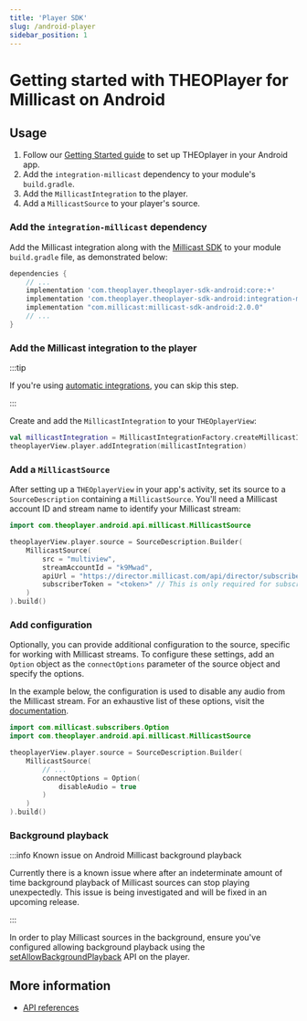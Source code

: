 ```yaml
---
title: 'Player SDK'
slug: /android-player
sidebar_position: 1
---
```


# Getting started with THEOPlayer for Millicast on Android

## Usage

1. Follow our [Getting Started guide](pathname:///theoplayer/getting-started/sdks/android/getting-started) to set up THEOplayer in your Android app.
2. Add the `integration-millicast` dependency to your module's `build.gradle`.
3. Add the `MillicastIntegration` to the player.
4. Add a `MillicastSource` to your player's source.

### Add the `integration-millicast` dependency

Add the Millicast integration along with the [Millicast SDK](https://docs.dolby.io/streaming-apis/docs/android)
to your module `build.gradle` file, as demonstrated below:

```groovy
dependencies {
    // ...
    implementation 'com.theoplayer.theoplayer-sdk-android:core:+'
    implementation 'com.theoplayer.theoplayer-sdk-android:integration-millicast:+'
    implementation "com.millicast:millicast-sdk-android:2.0.0"
    // ...
}
```

### Add the Millicast integration to the player

:::tip

If you're using [automatic integrations](pathname:///theoplayer/getting-started/sdks/android/features/#adding-integrations-automatically), you can skip this step.

:::

Create and add the `MillicastIntegration` to your `THEOplayerView`:

```kotlin
val millicastIntegration = MillicastIntegrationFactory.createMillicastIntegration()
theoplayerView.player.addIntegration(millicastIntegration)
```

### Add a `MillicastSource`

After setting up a `THEOplayerView` in your app's activity, set its source to a `SourceDescription` containing a `MillicastSource`.
You'll need a Millicast account ID and stream name to identify your Millicast stream:

```kotlin
import com.theoplayer.android.api.millicast.MillicastSource

theoplayerView.player.source = SourceDescription.Builder(
    MillicastSource(
        src = "multiview",
        streamAccountId = "k9Mwad",
        apiUrl = "https://director.millicast.com/api/director/subscribe",
        subscriberToken = "<token>" // This is only required for subscribing to secure streams and should be omitted otherwise.
    )
).build()
```

### Add configuration

Optionally, you can provide additional configuration to the source, specific for working with Millicast streams.
To configure these settings, add an `Option` object as the `connectOptions` parameter of the source object
and specify the options.

In the example below, the configuration is used to disable any audio from the Millicast stream.
For an exhaustive list of these options, visit the [documentation](https://millicast.github.io/doc/latest/android/android/com.millicast.subscribers/-option/index.html).

```kotlin
import com.millicast.subscribers.Option
import com.theoplayer.android.api.millicast.MillicastSource

theoplayerView.player.source = SourceDescription.Builder(
    MillicastSource(
        // ...
        connectOptions = Option(
            disableAudio = true
        )
    )
).build()
```

### Background playback

:::info Known issue on Android Millicast background playback

Currently there is a known issue where after an indeterminate amount of time background playback of Millicast sources can stop playing unexpectedly. This issue is being investigated and will be fixed in an upcoming release.

:::

In order to play Millicast sources in the background, ensure you've configured allowing background playback using the [setAllowBackgroundPlayback](<https://www.theoplayer.com/docs/theoplayer/v8/api-reference/android/com/theoplayer/android/api/THEOplayerSettings.html#setAllowBackgroundPlayback(boolean)>) API on the player.

## More information

- [API references](pathname:///theoplayer/v9/api-reference/android/com/theoplayer/android/api/millicast/package-summary.html)
